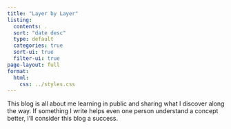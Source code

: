 ```yaml
---
title: "Layer by Layer"
listing:
  contents: .
  sort: "date desc"
  type: default
  categories: true
  sort-ui: true
  filter-ui: true
page-layout: full
format:
  html:
    css: ../styles.css
---
```


This blog is all about me learning in public and sharing what I discover along the way. If something I write helps even one person understand a concept better, I'll consider this blog a success.